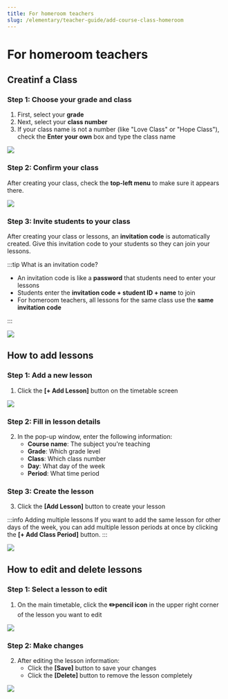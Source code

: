 ```yaml
---
title: For homeroom teachers
slug: /elementary/teacher-guide/add-course-class-homeroom
---
```



# For homeroom teachers

## Creatinf a Class

### Step 1: Choose your grade and class

1. First, select your **grade**
2. Next, select your **class number**
3. If your class name is not a number (like "Love Class" or "Hope Class"), check the **Enter your own** box and type the class name

<Image src="/img/en/elementary/teacher/02-01.jpg" size="lg" />

### Step 2: Confirm your class

After creating your class, check the **top-left menu** to make sure it appears there.

<Image src="/img/en/elementary/teacher/02-02.jpg" size="lg" />

### Step 3: Invite students to your class

After creating your class or lessons, an **invitation code** is automatically created.
Give this invitation code to your students so they can join your lessons.

:::tip What is an invitation code?

- An invitation code is like a **password** that students need to enter your lessons
- Students enter the **invitation code + student ID + name** to join
- For homeroom teachers, all lessons for the same class use the **same invitation code**

:::

<Image src="/img/en/elementary/teacher/02-05.jpg" size="lg" />

## How to add lessons

### Step 1: Add a new lesson

1. Click the **[+ Add Lesson]** button on the timetable screen

<Image src="/img/en/elementary/teacher/03-01.jpg" size="lg" />

### Step 2: Fill in lesson details

2. In the pop-up window, enter the following information:
   - **Course name**: The subject you're teaching
   - **Grade**: Which grade level
   - **Class**: Which class number
   - **Day**: What day of the week
   - **Period**: What time period

### Step 3: Create the lesson

3. Click the **[Add Lesson]** button to create your lesson

:::info Adding multiple lessons
If you want to add the same lesson for other days of the week, you can add multiple lesson periods at once by clicking the **[+ Add Class Period]** button.
:::

<Image src="/img/en/elementary/teacher/03-02.jpg" size="lg" />

## How to edit and delete lessons

### Step 1: Select a lesson to edit

1. On the main timetable, click the **✏️pencil icon** in the upper right corner of the lesson you want to edit

<Image src="/img/en/elementary/teacher/03-03.jpg" size="lg" />

### Step 2: Make changes

2. After editing the lesson information:
   - Click the **[Save]** button to save your changes
   - Click the **[Delete]** button to remove the lesson completely

<Image src="/img/en/elementary/teacher/03-04.jpg" size="lg" />
